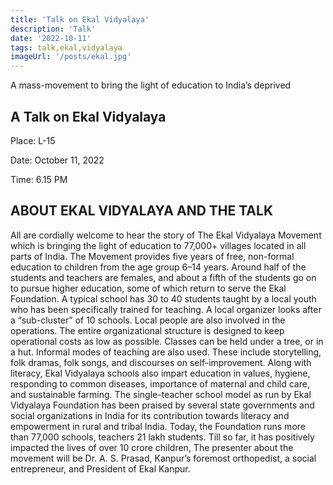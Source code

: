 ```yaml
---
title: 'Talk on Ekal Vidyalaya'
description: 'Talk'
date: '2022-10-11'
tags: talk,ekal,vidyalaya
imageUrl: '/posts/ekal.jpg'
---
```


A mass-movement to bring the light of education to India’s deprived

## A Talk on Ekal Vidyalaya

Place: L-15

Date: October 11, 2022

Time: 6.15 PM

## ABOUT EKAL VIDYALAYA AND THE TALK
All are cordially welcome to hear the story of The Ekal Vidyalaya Movement which is bringing the light of education to 77,000+ villages located in
all parts of India. The Movement provides five years of free, non-formal
education to children from the age group 6–14 years.
Around half of the students and teachers are females, and about a fifth of
the students go on to pursue higher education, some of which return to
serve the Ekal Foundation.
A typical school has 30 to 40 students taught by a local youth who has
been specifically trained for teaching. A local organizer looks after a
“sub-cluster” of 10 schools. Local people are also involved in the
operations. The entire organizational structure is designed to keep
operational costs as low as possible.
Classes can be held under a tree, or in a hut. Informal modes of teaching
are also used. These include storytelling, folk dramas, folk songs, and
discourses on self-improvement. Along with literacy, Ekal Vidyalaya
schools also impart education in values, hygiene, responding to common
diseases, importance of maternal and child care, and sustainable farming.
The single-teacher school model as run by Ekal Vidyalaya Foundation has
been praised by several state governments and social organizations in
India for its contribution towards literacy and empowerment in rural and
tribal India. Today, the Foundation runs more than 77,000 schools,
teachers 21 lakh students. Till so far, it has positively impacted the
lives of over 10 crore children,
The presenter about the movement will be Dr. A. S. Prasad, Kanpur’s
foremost orthopedist, a social entrepreneur, and President of Ekal Kanpur.